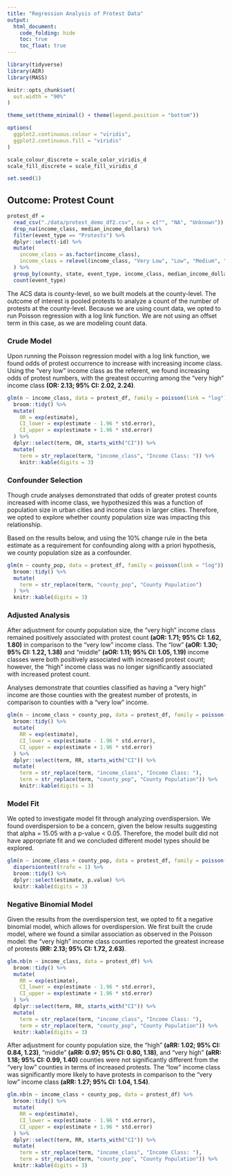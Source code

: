 ```yaml
---
title: "Regression Analysis of Protest Data"
output: 
  html_document:
    code_folding: hide
    toc: true
    toc_float: true
---
```


```r
library(tidyverse)
library(AER)
library(MASS)

knitr::opts_chunk$set(
  out.width = "90%"
)

theme_set(theme_minimal() + theme(legend.position = "bottom"))

options(
  ggplot2.continuous.colour = "viridis",
  ggplot2.continuous.fill = "viridis"
)

scale_colour_discrete = scale_color_viridis_d
scale_fill_discrete = scale_fill_viridis_d

set.seed(1)
```

## Outcome: Protest Count

```r
protest_df =
  read_csv("./data/protest_demo_df2.csv", na = c("", "NA", "Unknown")) %>% 
  drop_na(income_class, median_income_dollars) %>% 
  filter(event_type == "Protests") %>%
  dplyr::select(-id) %>% 
  mutate(
    income_class = as.factor(income_class),
    income_class = relevel(income_class, "Very Low", "Low", "Medium", "High", "Very High")
  ) %>% 
  group_by(county, state, event_type, income_class, median_income_dollars, county_pop) %>% 
  count(event_type)
```

The ACS data is county-level, so we built models at the county-level. The outcome of interest is pooled protests to analyze a count of the number of protests at the county-level. Because we are using count data, we opted to run Poisson regression with a log link function. We are not using an offset term in this case, as we are modeling count data.

### Crude Model

Upon running the Poisson regression model with a log link function, we found odds of protest occurrence to increase with increasing income class. Using the "very low" income class as the referent, we found increasing odds of protest numbers, with the greatest occurring among the "very high" income class **(OR: 2.13; 95% CI: 2.02, 2.24)**. 

```r
glm(n ~ income_class, data = protest_df, family = poisson(link = "log")) %>% 
  broom::tidy() %>% 
  mutate(
    OR = exp(estimate),
    CI_lower = exp(estimate - 1.96 * std.error),
    CI_upper = exp(estimate + 1.96 * std.error)
  ) %>% 
  dplyr::select(term, OR, starts_with("CI")) %>% 
  mutate(
    term = str_replace(term, "income_class", "Income Class: ")) %>% 
    knitr::kable(digits = 3)
```

### Confounder Selection

Though crude analyses demonstrated that odds of greater protest counts increased with income class, we hypothesized this was a function of population size in urban cities and income class in larger cities. Therefore, we opted to explore whether county population size was impacting this relationship.

Based on the results below, and using the 10% change rule in the beta estimate as a requirement for confounding along with a priori hypothesis, we county population size as a confounder.

```r
glm(n ~ county_pop, data = protest_df, family = poisson(link = "log")) %>% 
  broom::tidy() %>% 
  mutate(
    term = str_replace(term, "county_pop", "County Population")
  ) %>% 
  knitr::kable(digits = 3)
```

### Adjusted Analysis

After adjustment for county population size, the "very high" income class remained positively associated with protest count **(aOR: 1.71; 95% CI: 1.62, 1.80)** in comparison to the "very low" income class. The "low" **(aOR: 1.30; 95% CI: 1.22, 1.38)** and "middle" **(aOR: 1.11; 95% CI: 1.05, 1.19)** income classes were both positively associated with increased protest count; however, the "high" income class was no longer significantly associated with increased protest count.

Analyses demonstrate that counties classified as having a "very high" income are those counties with the greatest number of protests, in comparison to counties with a "very low" income.

```r
glm(n ~ income_class + county_pop, data = protest_df, family = poisson(link = "log")) %>% 
  broom::tidy() %>% 
  mutate(
    RR = exp(estimate),
    CI_lower = exp(estimate - 1.96 * std.error),
    CI_upper = exp(estimate + 1.96 * std.error)
  ) %>% 
  dplyr::select(term, RR, starts_with("CI")) %>% 
  mutate(
    term = str_replace(term, "income_class", "Income Class: "),
    term = str_replace(term, "county_pop", "County Population")) %>% 
    knitr::kable(digits = 3)
```

### Model Fit

We opted to investigate model fit through analyzing overdispersion. We found overdispersion to be a concern, given the below results suggesting that alpha = 15.05 with a p-value < 0.05. Therefore, the model built did not have appropriate fit and we concluded different model types should be explored.

```r
glm(n ~ income_class + county_pop, data = protest_df, family = poisson(link = "log")) %>%
  dispersiontest(trafo = 1) %>% 
  broom::tidy() %>% 
  dplyr::select(estimate, p.value) %>% 
  knitr::kable(digits = 3)
```

### Negative Binomial Model

Given the results from the overdispersion test, we opted to fit a negative binomial model, which allows for overdispersion. We first built the crude model, where we found a similar association as observed in the Poisson model: the "very high" income class counties reported the greatest increase of protests **(RR: 2.13; 95% CI: 1.72, 2.63)**.

```r
glm.nb(n ~ income_class, data = protest_df) %>% 
  broom::tidy() %>% 
  mutate(
    RR = exp(estimate),
    CI_lower = exp(estimate - 1.96 * std.error),
    CI_upper = exp(estimate + 1.96 * std.error)
  ) %>% 
  dplyr::select(term, RR, starts_with("CI")) %>% 
  mutate(
    term = str_replace(term, "income_class", "Income Class: "),
    term = str_replace(term, "county_pop", "County Population")) %>% 
  knitr::kable(digits = 3)
```

After adjustment for county population size, the "high" **(aRR: 1.02; 95% CI: 0.84, 1.23)**, "middle" **(aRR: 0.97; 95% CI: 0.80, 1.18)**, and "very high" **(aRR: 1.18; 95% CI: 0.99, 1.40)** counties were not significantly different from the "very low" counties in terms of increased protests. The "low" income class was significantly more likely to have protests in comparison to the "very low" income class **(aRR: 1.27; 95% CI: 1.04, 1.54)**.

```r
glm.nb(n ~ income_class + county_pop, data = protest_df) %>% 
  broom::tidy() %>% 
  mutate(
    RR = exp(estimate),
    CI_lower = exp(estimate - 1.96 * std.error),
    CI_upper = exp(estimate + 1.96 * std.error)
  ) %>% 
  dplyr::select(term, RR, starts_with("CI")) %>% 
  mutate(
    term = str_replace(term, "income_class", "Income Class: "),
    term = str_replace(term, "county_pop", "County Population")) %>% 
  knitr::kable(digits = 3)
```
